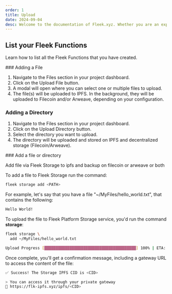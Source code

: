 ```yaml
---
order: 1
title: Upload
date: 2024-09-04
desc: Welcome to the documentation of Fleek.xyz. Whether you are an expert or an absolute beginner, you'll find your answers here.
---
```



## List your Fleek Functions

Learn how to list all the Fleek Functions that you have created.

<Tabs>
<TabItem title="Platform">
### Adding a File

1. Navigate to the Files section in your project dashboard.
2. Click on the Upload File button.
3. A modal will open where you can select one or multiple files to upload.
4. The file(s) will be uploaded to IPFS. In the background, they will be uploaded to Filecoin and/or Arweave, depending on your configuration.

### Adding a Directory

1. Navigate to the Files section in your project dashboard.
2. Click on the Upload Directory button.
3. Select the directory you want to upload.
4. The directory will be uploaded and stored on IPFS and decentralized storage (Filecoin/Arweave).

</TabItem>

<TabItem title="CLI">
### Add a file or directory

Add file via Fleek Storage to ipfs and backup on filecoin or arweave or both

To add a file to Fleek Storage run the command:

```sh
fleek storage add <PATH>
```

For example, let's say that you have a file "~/MyFiles/hello_world.txt", that contains the following:

```sh
Hello World!
```

To upload the file to Fleek Platform Storage service, you'd run the command **storage**:

```sh
fleek storage \
  add ~/MyFiles/hello_world.txt
```

```sh
Upload Progress [████████████████████████████████████████] 100% | ETA: 0s
```

Once complete, you'll get a confirmation message, including a gateway URL to access the content of the file:

```sh
✅ Success! The Storage IPFS CID is <CID>

> You can access it through your private gateway
🔗 https://flk-ipfs.xyz/ipfs/<CID>
```

</TabItem>

</Tabs>
